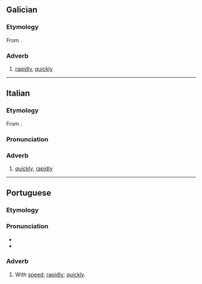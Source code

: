 {{also|rápidamente|ràpidamente}}
==Galician==

===Etymology===
From {{suffix|gl|rápido|mente}}.

===Adverb===
{{gl-adv}}

# [[rapidly]], [[quickly]]

----

==Italian==

===Etymology===
From {{suffix|it|rapido|mente}}.

===Pronunciation===
{{it-pr|rapidaménte}}

===Adverb===
{{it-adv}}

# [[quickly]], [[rapidly]]
#: {{ant|it|lentamente}}

----

==Portuguese==

===Etymology===
{{pt-etym-mente|rápido|rápida}}

===Pronunciation===
{{pt-IPA|rápidamente}}
* {{hyphenation|pt|ra|pi|da|men|te}}
* {{rhymes|pt|ẽtɨ|s=5}}

===Adverb===
{{pt-adv|sup=rapidissimamente}}

# With [[speed]]; [[rapidly]]; [[quickly]].
#: {{syn|pt|depressa|rápido|vapt vupt|q3=informal}}
#: {{ant|pt|devagar|lentamente|vagarosamente}}